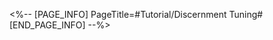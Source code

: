 <%-- [PAGE_INFO]
PageTitle=#Tutorial/Discernment Tuning#
[END_PAGE_INFO] --%>
{{Tutorial
|sort      = 612001
|title     = Discernment Tuning
|subtitle  = 
|type      = Adventure
|about     = The Departed Will Return First
|image1    = Tutorial Discernment Tuning 1.png{{subst:void|<!--$UPLOAD:<<SpriteOutput/TutorialPic/TutorialPage_612001.png>-<Tutorial Discernment Tuning 1.png>-<Tutorial Files>>-->}}
|text1     = The Afterechoes of Order, once distorted, only add to the chaos. As a tuner, Sunday can easily discern where the harmony of Dreamscapes has been disrupted.
}}